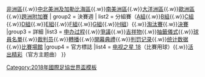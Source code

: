 {{Navbox
| name   = 2018年國際足協世界盃
| title  = [[2018年國際足協世界盃]]
| state = {{{state|autocollapse}}}
| listclass = hlist
| group1 = [[2018年國際足協世界盃外圍賽|外圍賽]]
| list1  = [[2018年國際足協世界盃外圍賽 (亞洲區)|亞洲區]]{{.w}}[[2018年國際足協世界盃外圍賽 (非洲區)|非洲區]]{{.w}}[[2018年國際足協世界盃外圍賽 (中北美洲及加勒比海區)|中北美洲及加勒比海區]]{{.w}}[[2018年國際足協世界盃外圍賽 (南美洲區)|南美洲區]]{{.w}}[[2018年國際足協世界盃外圍賽 (大洋洲區)|大洋洲區]]{{.w}}[[2018年國際足協世界盃外圍賽 (歐洲區)|歐洲區]]{{.w}}[[2018年國際足協世界盃外圍賽 (跨洲附加賽)|跨洲附加賽]]
| group2 = 決賽週
| list2  = 分組賽（[[2018年國際足協世界盃A組|A組]]{{.w}}[[2018年國際足協世界盃B組|B組]]{{.w}}[[2018年國際足協世界盃C組|C組]]{{.w}}[[2018年國際足協世界盃D組|D組]]{{.w}}[[2018年國際足協世界盃E組|E組]]{{.w}}[[2018年國際足協世界盃F組|F組]]{{.w}}[[2018年國際足協世界盃G組|G組]]{{.w}}[[2018年國際足協世界盃H組|H組]]）{{.w}}[[2018年國際足協世界盃淘汰賽|淘汰賽]]{{.w}}[[2018年國際足協世界盃決賽|決賽]]
|group3  = 詳細
|list3   = [[2018年和2022年国际足联世界杯申办过程|申办过程]]{{.w}}[[2018年國際足協世界盃相關問題|爭議]]{{.w}}[[扎比瓦卡|吉祥物]]{{.w}}[[2018年國際足協世界盃抽籤儀式|抽籤儀式]]{{.w}}[[2018年國際足協世界盃參賽球員名單|球員名單]]{{.w}}[[2018年世界盃足球賽裁判員|裁判员]]{{.w}}[[2018年國際足協世界盃轉播商列表|轉播]]{{.w}}[[2018年國際足協世界盃開幕典禮|開幕典禮]]{{.w}}[[2018年世界杯足球赛统计数据#判罚记录|判罚记录]]{{.w}}[[2018年國際足協世界盃統計數據|统计数据]]{{.w}}[[2018年國際足協世界盃#比賽場館|比賽場館]]
|group4 = 官方標誌
|list4 = [[电视之星 18]]（比賽用球）{{.w}}[[活出精彩]]（官方主题曲）
}}<noinclude>
{{collapsible option}}
{{國際足協世界盃模板|2018}}
[[Category:2018年國際足協世界盃模板]]
</noinclude>